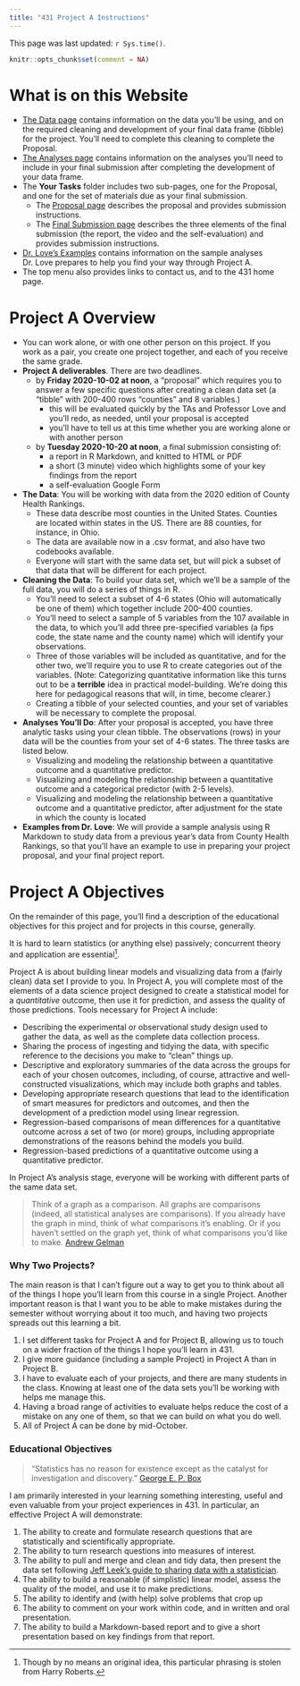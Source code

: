 ---
title: "431 Project A Instructions"
---

This page was last updated: `r Sys.time()`.

```{r setup, include=FALSE}
knitr::opts_chunk$set(comment = NA)
```

# What is on this Website

- [The Data page](data.html) contains information on the data you'll be using, and on the required cleaning and development of your final data frame (tibble) for the project. You'll need to complete this cleaning to complete the Proposal.
- [The Analyses page](analyses.html) contains information on the analyses you'll need to include in your final submission after completing the development of your data frame.
- The **Your Tasks** folder includes two sub-pages, one for the Proposal, and one for the set of materials due as your final submission.
    - The [Proposal page](proposal.html) describes the proposal and provides submission instructions.
    - The [Final Submission page](final.html) describes the three elements of the final submission (the report, the video and the self-evaluation) and provides submission instructions.
- [Dr. Love's Examples](examples.html) contains information on the sample analyses Dr. Love prepares to help you find your way through Project A.
- The top menu also provides links to contact us, and to the 431 home page.

# Project A Overview

- You can work alone, or with one other person on this project. If you work as a pair, you create one project together, and each of you receive the same grade.
- **Project A deliverables**. There are two deadlines.
    - by **Friday 2020-10-02 at noon**, a "proposal" which requires you to answer a few specific questions after creating a clean data set (a "tibble" with 200-400 rows "counties" and 8 variables.)
        - this will be evaluated quickly by the TAs and Professor Love and you'll redo, as needed, until your proposal is accepted
        - you'll have to tell us at this time whether you are working alone or with another person
    - by **Tuesday 2020-10-20 at noon**, a final submission consisting of:
        - a report in R Markdown, and knitted to HTML or PDF
        - a short (3 minute) video which highlights some of your key findings from the report
        - a self-evaluation Google Form
- **The Data**: You will be working with data from the 2020 edition of County Health Rankings. 
    - These data describe most counties in the United States. Counties are located within states in the US. There are 88 counties, for instance, in Ohio.
    - The data are available now in a .csv format, and also have two codebooks available.
    - Everyone will start with the same data set, but will pick a subset of that data that will be different for each project.
- **Cleaning the Data**: To build your data set, which we'll be a sample of the full data, you will do a series of things in R.
    - You'll need to select a subset of 4-6 states (Ohio will automatically be one of them) which together include 200-400 counties. 
    - You'll need to select a sample of 5 variables from the 107 available in the data, to which you'll add three pre-specified variables (a fips code, the state name and the county name) which will identify your observations.
    - Three of those variables will be included as quantitative, and for the other two, we'll  require you to use R to create categories out of the variables. (Note: Categorizing quantitative information like this turns out to be a **terrible** idea in practical model-building. We're doing this here for pedagogical reasons that will, in time, become clearer.) 
    - Creating a tibble of your selected counties, and your set of variables will be necessary to complete the proposal.
- **Analyses You'll Do**: After your proposal is accepted, you have three analytic tasks using your clean tibble. The observations (rows) in your data will be the counties from your set of 4-6 states. The three tasks are listed below.
    - Visualizing and modeling the relationship between a quantitative outcome and a quantitative predictor.
    - Visualizing and modeling the relationship between a quantitative outcome and a categorical predictor (with 2-5 levels).
    - Visualizing and modeling the relationship between a quantitative outcome and a quantitative predictor, after adjustment for the state in which the county is located
- **Examples from Dr. Love**: We will provide a sample analysis using R Markdown to study data from a previous year's data from County Health Rankings, so that you'll have an example to use in preparing your project proposal, and your final project report. 

# Project A Objectives 

On the remainder of this page, you'll find a description of the educational objectives for this project and for projects in this course, generally.

It is hard to learn statistics (or anything else) passively; concurrent theory and application
are essential^[Though by no means an original idea, this particular phrasing is stolen from Harry Roberts.].

Project A is about building linear models and visualizing data from a (fairly clean) data set I provide to you. In Project A, you will complete most of the elements of a data science project designed to create a statistical model for a *quantitative* outcome, then use it for prediction, and assess the quality of those predictions. Tools necessary for Project A include:

- Describing the experimental or observational study design used to gather the data, as well as the complete data collection process.
- Sharing the process of ingesting and tidying the data, with specific reference to the decisions you make to "clean" things up.
- Descriptive and exploratory summaries of the data across the groups for each of your chosen outcomes, including, of course, attractive and well-constructed visualizations, which may include both graphs and tables.
- Developing appropriate research questions that lead to the identification of smart measures for predictors and outcomes, and then the development of a prediction model using  linear regression.
- Regression-based comparisons of mean differences for a quantitative outcome across a set of two (or more) groups, including appropriate demonstrations of the reasons behind the models you build.
- Regression-based predictions of a quantitative outcome using a quantitative predictor.

In Project A's analysis stage, everyone will be working with different parts of the same data set. 

> Think of a graph as a comparison. All graphs are comparisons (indeed, all statistical analyses are comparisons). If you already have the graph in mind, think of what comparisons it's enabling. Or if you haven't settled on the graph yet, think of what comparisons you'd like to make. [Andrew Gelman](http://andrewgelman.com/2014/03/25/statistical-graphics-course-statistical-graphics-advice/)

### Why Two Projects? 

The main reason is that I can't figure out a way to get you to think about all of the things I hope you'll learn from this course in a single Project. Another important reason is that I want you to be able to make mistakes during the semester without worrying about it too much, and having two projects spreads out this learning a bit.

1. I set different tasks for Project A and for Project B, allowing us to touch on a wider fraction of the things I hope you'll learn in 431. 
2. I give more guidance (including a sample Project) in Project A than in Project B.
3. I have to evaluate each of your projects, and there are many students in the class. Knowing at least one of the data sets you'll be working with helps me manage this.
4. Having a broad range of activities to evaluate helps reduce the cost of a mistake on any one of them, so that we can build on what you do well.
5. All of Project A can be done by mid-October.

### Educational Objectives 

> "Statistics has no reason for existence except as the catalyst for investigation and discovery." [George E. P. Box](https://en.wikipedia.org/wiki/George_E._P._Box)

I am primarily interested in your learning something interesting, useful and even valuable from your project experiences in 431. In particular, an effective Project A will demonstrate:

1. The ability to create and formulate research questions that are statistically and scientifically appropriate.
2. The ability to turn research questions into measures of interest.
3. The ability to pull and merge and clean and tidy data, then present the data set following [Jeff Leek's guide to sharing data with a statistician](https://github.com/jtleek/datasharing).
4. The ability to build a reasonable (if simplistic) linear model, assess the quality of the model, and use it to make predictions.
5. The ability to identify and (with help) solve problems that crop up
6. The ability to comment on your work within code, and in written and oral presentation.
7. The ability to build a Markdown-based report and to give a short presentation based on key findings from that report.

